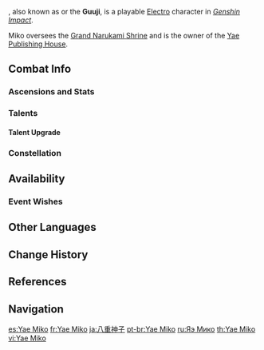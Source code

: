 {{CharacterTabs}}
{{Character Infobox
|image           = <gallery>
Character Yae Miko Card.png|Card
Character Yae Miko Full Wish.png|Wish
Character Yae Miko Game.png|In Game
</gallery>

<!--Playable Character Information-->
|type            = Playable
|weapon          = Catalyst
|rarity          = 5
|element         = Electro

<!--Character Information-->
|name           = Yae Miko
|birthday       = June 27th
|sex            = Female
|constellation  = Divina Vulpes
|dish           = Fukuuchi Udon
|affiliation    = Grand Narukami Shrine
|affiliation2   = Yae Publishing House
|affiliation3   = Youkai
|region         = Inazuma
|obtain         = Character Event Wishes
|event_name     = Everbloom Violet
|releaseDate    = 2022-02-16
|ancestry       = Hakushin Clan

<!--Titles-->
|title          = Astute Amusement
|title2         = Guuji of the Grand Narukami Shrine
|title3         = 
|title4         = 

<!--Voice Actors-->
|voiceEN        = [[imdb:nm4861536|Ratana]]<ref>Twitter: [https://twitter.com/VoiceofRatana/status/1489590260233240576 EN VA Self Announcement]</ref>
|voiceCN        = [https://zh.moegirl.org.cn/杜冥鸦 Du Mingya ({{Lang|mini=1|zh=杜冥鸦}})]<ref>Official Genshin Impact Chinese Website: [https://ys.mihoyo.com/main/news/detail/16261 Yae Miko]</ref>
|voiceJP        = {{w|Ayane Sakura|Sakura Ayane ({{Lang|mini=1|ja=佐倉綾音}})}}<ref>Twitter: [https://twitter.com/Genshin_7/status/1413467630711689222 JP VA Announcement]</ref>
|voiceKR        = {{w|ko:문유정|Moon Yoo-jeong ({{Lang|mini=1|ko=문유정}})}}<ref>Twitter: [https://twitter.com/genshinimpactkr/status/1491654155424829442 KR VA Announcement]</ref>
}}
{{Lang|'''Yae Miko'''|ja={{Rubi|八|や|重|え|神|み|子|こ}}|ja_rm=Yae Miko}}, also known as {{Lang|'''Guuji Yae'''|ja={{rubi|宮|ぐう|司|じ}}|ja_rm=Guuji}} or the '''Guuji''', is a playable [[Electro]] character in ''[[Genshin Impact]]''.

Miko oversees the [[Grand Narukami Shrine]] and is the owner of the [[Yae Publishing House]].

==Combat Info==
===Ascensions and Stats===
{{Character Ascensions and Stats}}

===Talents===
{{Talent Table}}

====Talent Upgrade====
{{Talent Upgrade}}

===Constellation===
{{Constellation Table}}

==Availability==
===Event Wishes===
{{Featured}}

==Other Languages==
{{Other Languages
|default_hidden = 1
|en     = Yae Miko
|zhs    = 八重神子
|zhs_rm = Bāchóng Shénzǐ
|zht    = 八重神子
|zht_rm = Bāchóng Shénzǐ
|ja     = {{Rubi|八|や|重|え|神|み|子|こ}}
|ja_rm  = Yae Miko
|ko     = 야에 미코
|ko_rm  = Yae Miko
|es     = Yae Miko
|fr     = Yae Miko
|ru     = Яэ Мико
|th     = Yae Miko
|vi     = Yae Miko
|de     = Yae Miko
|id     = Yae Miko
|pt     = Yae Miko
}}

==Change History==
{{Change History|2.5}}

==References==
{{Reflist}}

==Navigation==
{{Character Navbox}}

<!-- interwikis -->

[[es:Yae Miko]]
[[fr:Yae Miko]]
[[ja:八重神子]]
[[pt-br:Yae Miko]]
[[ru:Яэ Мико]]
[[th:Yae Miko]]
[[vi:Yae Miko]]
